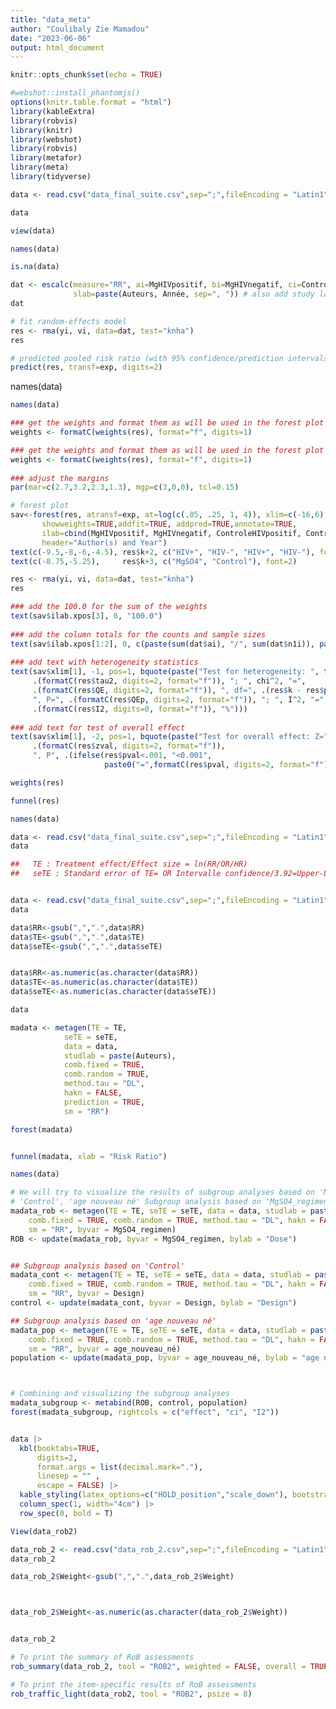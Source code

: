 ---
title: "data_meta"
author: "Coulibaly Zie Mamadou"
date: "2023-06-06"
output: html_document
---

```{r setup, include=FALSE}
knitr::opts_chunk$set(echo = TRUE)
```


```{r}
#webshot::install_phantomjs()
options(knitr.table.format = "html")
library(kableExtra)
library(robvis)
library(knitr)
library(webshot)
library(robvis)
library(metafor)
library(meta)
library(tidyverse)

```



```{r}
data <- read.csv("data_final_suite.csv",sep=";",fileEncoding = "Latin1", check.names = F)
```


```{r}
data
```


```{r}
view(data)
```

```{r}
names(data)
```
```{r}
is.na(data)
```


```{r}

dat <- escalc(measure="RR", ai=MgHIVpositif, bi=MgHIVnegatif, ci=ControleHIVpositif, di=ControleHIVnegatif, data=data,
              slab=paste(Auteurs, Année, sep=", ")) # also add study labels
dat

```


```{r}
# fit random-effects model
res <- rma(yi, vi, data=dat, test="knha")
res


```

```{r}
# predicted pooled risk ratio (with 95% confidence/prediction intervals)
predict(res, transf=exp, digits=2)


```
names(data)
```{r}
names(data)

```
```{r}
### get the weights and format them as will be used in the forest plot
weights <- formatC(weights(res), format="f", digits=1)
```



```{r}
### get the weights and format them as will be used in the forest plot
weights <- formatC(weights(res), format="f", digits=1)
 
### adjust the margins
par(mar=c(2.7,3.2,2.3,1.3), mgp=c(3,0,0), tcl=0.15)


```

```{r}
# forest plot
sav<-forest(res, atransf=exp, at=log(c(.05, .25, 1, 4)), xlim=c(-16,6),
       showweights=TRUE,addfit=TRUE, addpred=TRUE,annotate=TRUE,
       ilab=cbind(MgHIVpositif, MgHIVnegatif, ControleHIVpositif, ControleHIVnegatif), ilab.xpos=c(-9.5,-8,-6,-4.5), shade="zebra",
       header="Author(s) and Year")
text(c(-9.5,-8,-6,-4.5), res$k+2, c("HIV+", "HIV-", "HIV+", "HIV-"), font=2)
text(c(-8.75,-5.25),     res$k+3, c("MgSO4", "Control"), font=2)

res <- rma(yi, vi, data=dat, test="knha")
res

### add the 100.0 for the sum of the weights
text(sav$ilab.xpos[3], 0, "100.0")
 
### add the column totals for the counts and sample sizes
text(sav$ilab.xpos[1:2], 0, c(paste(sum(dat$ai), "/", sum(dat$n1i)), paste(sum(dat$ci), "/", sum(dat$n2i))))
 
### add text with heterogeneity statistics
text(sav$xlim[1], -1, pos=1, bquote(paste("Test for heterogeneity: ", tau^2, "=",
     .(formatC(res$tau2, digits=2, format="f")), "; ", chi^2, "=",
     .(formatC(res$QE, digits=2, format="f")), ", df=", .(res$k - res$p),
     ", P=", .(formatC(res$QEp, digits=2, format="f")), "; ", I^2, "=",
     .(formatC(res$I2, digits=0, format="f")), "%")))
 
### add text for test of overall effect
text(sav$xlim[1], -2, pos=1, bquote(paste("Test for overall effect: Z=",
     .(formatC(res$zval, digits=2, format="f")),
     ", P", .(ifelse(res$pval<.001, "<0.001",
                     paste0("=",formatC(res$pval, digits=2, format="f")))))))

```







```{r}
weights(res)

```


```{r}
funnel(res)

```

```{r}
names(data)
```




```{r}
data <- read.csv("data_final_suite.csv",sep=";",fileEncoding = "Latin1", check.names = F)
data


```



```{r}
##   TE : Treatment effect/Effect size = ln(RR/OR/HR)
##   seTE : Standard error of TE= OR Intervalle confidence/3.92=Upper-Lower/3.92



```


```{r}
data <- read.csv("data_final_suite.csv",sep=";",fileEncoding = "Latin1", check.names = F)
data

```
```{r}

data$RR<-gsub(",",".",data$RR)
data$TE<-gsub(",",".",data$TE)
data$seTE<-gsub(",",".",data$seTE)


data$RR<-as.numeric(as.character(data$RR))
data$TE<-as.numeric(as.character(data$TE))
data$seTE<-as.numeric(as.character(data$seTE))

data
```

```{r}


madata <- metagen(TE = TE,
            seTE = seTE,
            data = data,
            studlab = paste(Auteurs),
            comb.fixed = TRUE,
            comb.random = TRUE,
            method.tau = "DL",
            hakn = FALSE,
            prediction = TRUE,
            sm = "RR")

```

```{r}


forest(madata)



```


```{r}

funnel(madata, xlab = "Risk Ratio")


```




```{r}

names(data)


```

```{r}

# We will try to visualize the results of subgroup analyses based on 'MgSO4_regimen',
# 'Control', 'age nouveau né' Subgroup analysis based on 'MgSO4_regimen'
madata_rob <- metagen(TE = TE, seTE = seTE, data = data, studlab = paste(Auteurs), 
    comb.fixed = TRUE, comb.random = TRUE, method.tau = "DL", hakn = FALSE, prediction = TRUE, 
    sm = "RR", byvar = MgSO4_regimen)
ROB <- update(madata_rob, byvar = MgSO4_regimen, bylab = "Dose")


## Subgroup analysis based on 'Control'
madata_cont <- metagen(TE = TE, seTE = seTE, data = data, studlab = paste(Auteurs), 
    comb.fixed = TRUE, comb.random = TRUE, method.tau = "DL", hakn = FALSE, prediction = TRUE, 
    sm = "RR", byvar = Design)
control <- update(madata_cont, byvar = Design, bylab = "Design")

## Subgroup analysis based on 'age nouveau né'
madata_pop <- metagen(TE = TE, seTE = seTE, data = data, studlab = paste(Auteurs), 
    comb.fixed = TRUE, comb.random = TRUE, method.tau = "DL", hakn = FALSE, prediction = TRUE, 
    sm = "RR", byvar = age_nouveau_né)
population <- update(madata_pop, byvar = age_nouveau_né, bylab = "age nouveau né")



# Combining and visualizing the subgroup analyses
madata_subgroup <- metabind(ROB, control, population)
forest(madata_subgroup, rightcols = c("effect", "ci", "I2"))



```



```{r}



data |> 
  kbl(booktabs=TRUE,
      digits=2,
      format.args = list(decimal.mark="."),
      linesep = "" ,
      escape = FALSE) |> 
  kable_styling(latex_options=c("HOLD_position","scale_down"), bootstrap_options = c("condensed"), position="center") |>
  column_spec(1, width="4cm") |> 
  row_spec(0, bold = T)

```


```{r}
View(data_rob2)

```




```{r}

data_rob_2 <- read.csv("data_rob_2.csv",sep=";",fileEncoding = "Latin1", check.names = F)
data_rob_2

```



```{r}

data_rob_2$Weight<-gsub(",",".",data_rob_2$Weight)



data_rob_2$Weight<-as.numeric(as.character(data_rob_2$Weight))


data_rob_2
```


```{r}
# To print the summary of RoB assessments
rob_summary(data_rob_2, tool = "ROB2", weighted = FALSE, overall = TRUE)

```


```{r}

# To print the item-specific results of RoB assessments
rob_traffic_light(data_rob2, tool = "ROB2", psize = 8)
```

